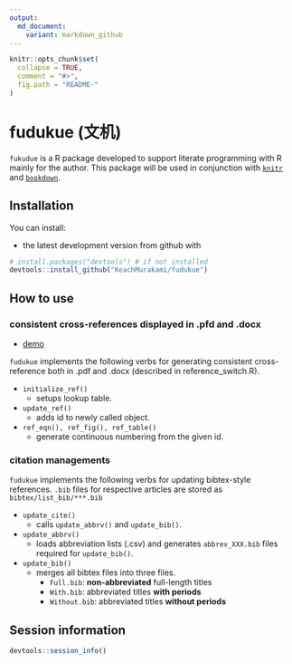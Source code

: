```yaml
---
output:
  md_document:
    variant: markdown_github
---
```


<!-- README.md is generated from README.Rmd. Please edit that file -->

```r
knitr::opts_chunk$set(
  collapse = TRUE,
  comment = "#>",
  fig.path = "README-"
)
```

# fudukue (文机)

`fukudue` is a R package developed to support literate programming with R mainly for the author.
This package will be used in conjunction with [`knitr`]() and [`bookdown`]().


## Installation

You can install:

* the latest development version from github with

```R
# install.packages("devtools") # if not installed
devtools::install_github("KeachMurakami/fudukue")
```


## How to use

### consistent cross-references displayed in .pfd and .docx

- [demo](https://github.com/KeachMurakami/fudukue/tree/master/demo/cross-reference)

`fudukue` implements the following verbs for generating consistent cross-reference both in .pdf and .docx (described in reference_switch.R).

* `initialize_ref()`
    * setups lookup table.

* `update_ref()`
    * adds id to newly called object.

* `ref_eqn(), ref_fig(), ref_table()`
    * generate continuous numbering from the given id.



### citation managements

`fudukue` implements the following verbs for updating bibtex-style references.
`.bib` files for respective articles are stored as `bibtex/list_bib/***.bib`

* `update_cite()`
    * calls `update_abbrv()` and `update_bib()`.

* `update_abbrv()`
    * loads abbreviation lists (.csv) and generates `abbrev_XXX.bib` files required for `update_bib()`.

* `update_bib()`
    * merges all bibtex files into three files.
        - `Full.bib`: **non-abbreviated** full-length titles
        - `With.bib`: abbreviated titles **with periods**
        - `Without.bib`: abbreviated titles **without periods**


## Session information

```r
devtools::session_info()
```
